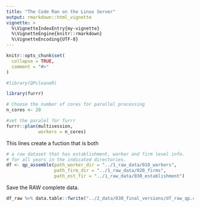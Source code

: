```yaml
---
title: "The Code Ran on the Linux Server"
output: rmarkdown::html_vignette
vignette: >
  %\VignetteIndexEntry{my-vignette}
  %\VignetteEngine{knitr::rmarkdown}
  %\VignetteEncoding{UTF-8}
---
```


```r
knitr::opts_chunk$set(
  collapse = TRUE,
  comment = "#>"
)
```

```r
#library(QPcleaneR)

library(furrr)

# Choose the number of cores for parallel processing
n_cores <- 20
```


```r
#set the paralel for furrr
furrr::plan(multisession, 
            workers = n_cores)
```


This lines create a fuction that is both 

```r
# a raw dataset that has establishment, worker and firm level info.
# for all years in the indicated directories.
df <- qp_assemble(path_worker_dir = "../1_raw_data/010_workers",
                  path_firm_dir = "../1_raw_data/020_firms",
                  path_est_fir = "../1_raw_data/030_establishment")
```


Save the RAW complete data.

```r
df_raw %>% data.table::fwrite("../2_data/030_final_versions/df_raw_qp.csv")
```



